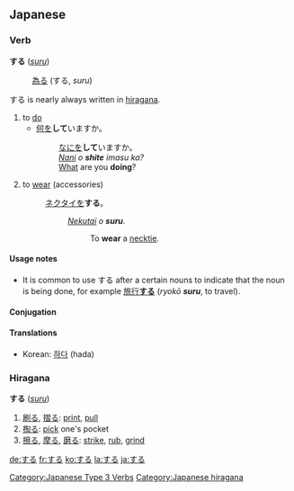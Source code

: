 ==Japanese==
===Verb===
'''する''' (''[[suru]]'')
:[[為る]] (する, ''suru'')
する is nearly always written in [[hiragana]].
# to [[do]]
#* [[何]]を'''して'''いますか。
#*:[[なに]]を'''して'''いますか。
#*:''[[nani|Nani]] o '''shite''' imasu ka?''
#*:[[what|What]] are you '''doing'''?
# to [[wear]] (accessories)
#: [[ネクタイ]]を'''する'''。
#::''[[nekutai|Nekutai]] o '''suru'''.''
#:::To '''wear''' a [[necktie]].

====Usage notes====
* It is common to use する after a certain nouns to indicate that the noun is being done, for example [[旅行する|旅行'''する''']] (''ryokō '''suru''''', to travel).

====Conjugation====
{{ja-suru|||}}

[[Category:Japanese Type 3 Verbs]]

<!-- don't move korean - it maps much more neatly than the english translations -->
====Translations====
*Korean: [[하다]] (hada)


{{ja-attention|Hiragana header should be replaced with POS header|key=p}}
===Hiragana===
'''する''' (''[[suru]]'')
# [[刷る]], [[摺る]]: [[print]], [[pull]]
# [[掏る]]: [[pick]] one's pocket
# [[擦る]], [[摩る]], [[磨る]]: [[strike]], [[rub]], [[grind]]

[[Category:Japanese hiragana]]

[[de:する]]
[[fr:する]]
[[ko:する]]
[[la:する]]
[[ja:する]]